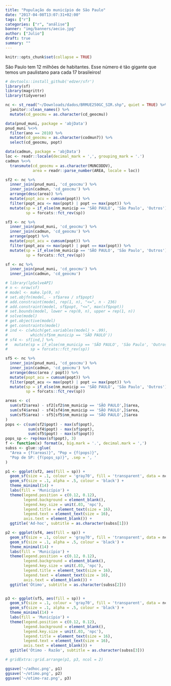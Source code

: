 ```yaml
---
title: "População do município de São Paulo"
date: "2017-04-08T13:07:31+02:00"
tags: ["r"]
categories: ["r", "análise"]
banner: "img/banners/aecio.jpg"
author: ["Julio"]
draft: true
summary: ""
---
```


```r
knitr::opts_chunk$set(collapse = TRUE)
```

São Paulo tem 12 milhões de habitantes. Esse número é tão gigante que temos um paulistano para cada 17 brasileiros!

```r
# devtools::install_github('edzer/sfr')
library(sf)
library(magrittr)
library(tidyverse)

nc <- st_read("~/Downloads/dados/BRMUE250GC_SIR.shp", quiet = TRUE) %>% 
  janitor::clean_names() %>% 
  mutate(cd_geocmu = as.character(cd_geocmu))

data(pnud_muni, package = 'abjData')
pnud_muni %<>%
  filter(ano == 2010) %>% 
  mutate(cd_geocmu = as.character(codmun7)) %>% 
  select(cd_geocmu, popt)

data(cadmun, package = 'abjData')
loc <- readr::locale(decimal_mark = ',', grouping_mark = '.')
cadmun %<>% 
  transmute(cd_geocmu = as.character(MUNCODDV), 
            area = readr::parse_number(AREA, locale = loc))
```

```r
sf2 <- nc %>% 
  inner_join(pnud_muni, 'cd_geocmu') %>% 
  inner_join(cadmun, 'cd_geocmu') %>% 
  arrange(desc(area)) %>% 
  mutate(popt_acu = cumsum(popt)) %>% 
  filter(popt_acu <= max(popt) | popt == max(popt)) %>% 
  mutate(sp = if_else(nm_municip == 'SÃO PAULO', 'São Paulo', 'Outros'),
         sp = forcats::fct_rev(sp))

sf3 <- nc %>% 
  inner_join(pnud_muni, 'cd_geocmu') %>% 
  inner_join(cadmun, 'cd_geocmu') %>% 
  arrange(popt) %>% 
  mutate(popt_acu = cumsum(popt)) %>% 
  filter(popt_acu <= max(popt) | popt == max(popt)) %>% 
  mutate(sp = if_else(nm_municip == 'SÃO PAULO', 'São Paulo', 'Outros'),
         sp = forcats::fct_rev(sp))

sf <- nc %>% 
  inner_join(pnud_muni, 'cd_geocmu') %>% 
  inner_join(cadmun, 'cd_geocmu')

# library(lpSolveAPI)
# n <- nrow(sf)
# model <- make.lp(0, n)
# set.objfn(model, - sf$area / sf$popt)
# add.constraint(model, rep(1, n), "<=", n - 236)
# add.constraint(model, sf$popt, "<=", max(sf$popt))
# set.bounds(model, lower = rep(0, n), upper = rep(1, n))
# solve(model)
# get.objective(model)
# get.constraints(model)
# ind <- c(which(get.variables(model) > .99), 
#          which(sf$nm_municip == 'SÃO PAULO'))
# sf4 <- sf[ind,] %>% 
#   mutate(sp = if_else(nm_municip == 'SÃO PAULO', 'São Paulo', 'Outros'),
#          sp = forcats::fct_rev(sp))

sf5 <- nc %>% 
  inner_join(pnud_muni, 'cd_geocmu') %>% 
  inner_join(cadmun, 'cd_geocmu') %>% 
  arrange(desc(area / popt)) %>% 
  mutate(popt_acu = cumsum(popt)) %>% 
  filter(popt_acu <= max(popt) | popt == max(popt)) %>% 
  mutate(sp = if_else(nm_municip == 'SÃO PAULO', 'São Paulo', 'Outros'),
         sp = forcats::fct_rev(sp))
```


```r
areas <- c(
  sum(sf2$area) - sf2[sf2$nm_municip == 'SÃO PAULO',]$area,
  sum(sf4$area) - sf4[sf4$nm_municip == 'SÃO PAULO',]$area,
  sum(sf5$area) - sf5[sf5$nm_municip == 'SÃO PAULO',]$area
)
pops <- c(sum(sf2$popt) - max(sf$popt), 
          sum(sf4$popt) - max(sf$popt),
          sum(sf5$popt) - max(sf$popt))
pops_sp <- rep(max(sf$popt), 3)
f <- function(x) format(x, big.mark = '.', decimal.mark = ',')
subss <- glue::glue(
  "Area = {f(areas)}", "Pop = {f(pops)}", 
  "Pop de SP: {f(pops_sp)}", .sep = ', '
)

p1 <- ggplot(sf2, aes(fill = sp)) +
  geom_sf(size = .1, colour = 'gray70', fill = 'transparent', data = nc) +
  geom_sf(size = .1, alpha = .5, colour = 'black') +
  theme_minimal(14) +
  labs(fill = 'Município') +
  theme(legend.position = c(0.12, 0.12),
        legend.background = element_blank(),
        legend.key.size = unit(.03, 'npc'),
        legend.title = element_text(size = 16),
        legend.text = element_text(size = 16),
        axis.text = element_blank()) +
  ggtitle('Ad-hoc', subtitle = as.character(subss[1]))

p2 <- ggplot(sf4, aes(fill = sp)) +
  geom_sf(size = .1, colour = 'gray70', fill = 'transparent', data = nc) +
  geom_sf(size = .1, alpha = .5, colour = 'black') +
  theme_minimal(14) +
  labs(fill = 'Município') +
  theme(legend.position = c(0.12, 0.12),
        legend.background = element_blank(),
        legend.key.size = unit(.03, 'npc'),
        legend.title = element_text(size = 16),
        legend.text = element_text(size = 16),
        axis.text = element_blank()) +
  ggtitle('Ótimo', subtitle = as.character(subss[2]))


p3 <- ggplot(sf5, aes(fill = sp)) +
  geom_sf(size = .1, colour = 'gray70', fill = 'transparent', data = nc) +
  geom_sf(size = .1, alpha = .5, colour = 'black') +
  theme_minimal(14) +
  labs(fill = 'Município') +
  theme(legend.position = c(0.12, 0.12),
        legend.background = element_blank(),
        legend.key.size = unit(.03, 'npc'),
        legend.title = element_text(size = 16),
        legend.text = element_text(size = 16),
        axis.text = element_blank()) +
  ggtitle('Ótimo - Razão', subtitle = as.character(subss[3]))

# gridExtra::grid.arrange(p1, p3, ncol = 2)

ggsave('~/adhoc.png', p1)
ggsave('~/otimo.png', p2)
ggsave('~/otimo-raz.png', p3)
```



